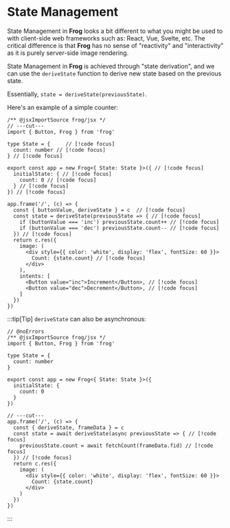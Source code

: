 # State Management

State Management in **Frog** looks a bit different to what you might be used to with client-side web frameworks such as: React, Vue, Svelte, etc. 
The critical difference is that **Frog** has no sense of "reactivity" and "interactivity" as it is purely server-side image rendering.

State Management in **Frog** is achieved through "state derivation", and we can use the `deriveState` function to
derive new state based on the previous state.

Essentially, `state = deriveState(previousState)`.

Here's an example of a simple counter:

```tsx twoslash
/** @jsxImportSource frog/jsx */
// ---cut---
import { Button, Frog } from 'frog'

type State = {     // [!code focus]
  count: number // [!code focus]
} // [!code focus]
 
export const app = new Frog<{ State: State }>({ // [!code focus]
  initialState: { // [!code focus]
    count: 0 // [!code focus]
  } // [!code focus]
}) // [!code focus]
 
app.frame('/', (c) => {
  const { buttonValue, deriveState } = c  // [!code focus]
  const state = deriveState(previousState => { // [!code focus]
    if (buttonValue === 'inc') previousState.count++ // [!code focus]
    if (buttonValue === 'dec') previousState.count-- // [!code focus]
  }) // [!code focus]
  return c.res({
    image: (
      <div style={{ color: 'white', display: 'flex', fontSize: 60 }}>
        Count: {state.count} // [!code focus]
      </div>
    ),
    intents: [
      <Button value="inc">Increment</Button>, // [!code focus]
      <Button value="dec">Decrement</Button>, // [!code focus]
    ]
  })
})
```

:::tip[Tip]
`deriveState` can also be asynchronous:

```tsx twoslash
// @noErrors
/** @jsxImportSource frog/jsx */
import { Button, Frog } from 'frog'

type State = {    
  count: number
}
 
export const app = new Frog<{ State: State }>({
  initialState: {
    count: 0
  }
})
 
// ---cut---
app.frame('/', (c) => {
  const { deriveState, frameData } = c  
  const state = await deriveState(async previousState => { // [!code focus]
    previousState.count = await fetchCount(frameData.fid) // [!code focus]
  }) // [!code focus]
  return c.res({
    image: (
      <div style={{ color: 'white', display: 'flex', fontSize: 60 }}>
        Count: {state.count} 
      </div>
    )
  })
})
```
:::